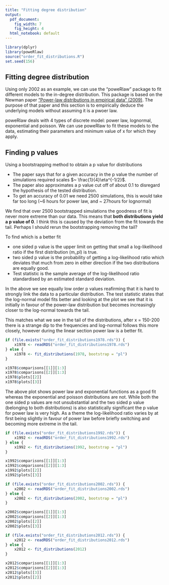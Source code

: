 ```yaml
---
title: "Fitting degree distribution"
output:
  pdf_document: 
    fig_width: 7
    fig_height: 4
  html_notebook: default
---
```

```r
library(dplyr)
library(poweRlaw)
source("order_fit_distributions.R")
set.seed(156)
```
## Fitting degree distribution
Using only 2002 as an example, we can use the "poweRlaw" package to fit different models to the in-degree distribution. This package is based on the Newman paper ["Power-law distributions in empirical data" (2009)](http://arxiv.org/pdf/0706.1062.pdf). The purpose of that paper and this section is to empirically deduce the underlying models without assuming it is a pwoer law. 

poweRlaw deals with 4 types of discrete model: power law, lognormal, exponential and poisson. We can use poweRlaw to fit these models to the data, estimating their parameters and minimum value of x for which they apply. 


## Finding p values

Using a bootstrapping method to obtain a p value for distributions

- The paper says that for a given accuracy in the p value the number of simulations required scales $~ \frac{1}{4}\eta^{-1/2}$.
- The paper also approximates a p value cut off of about 0.1 to disregard the hypothesis of the tested distribution. 
- To get an accuracy of 0.01 we need 2500 simulations, this is would take far too long (~6 hours for power law, and ~ 27hours for lognormal)

We find that over 2500 bootstrapped simulations the goodness of fit is never more extreme than our data. This means that **both distributions yield a p value of 0**. I think this is caused by the deviation from the fit towards the tail. Perhaps I should rerun the bootstrapping removing the tail?

To find which is a better fit 

 * one sided p value is the upper limit on getting that small a log-likelihood ratio if the first distribution (m_pl) is true.
 * two sided p value is the probability of getting a log-likelihood ratio which deviates that much from zero in either direction if the two distributions are equally good. 
 * Test statistic is the sample average of the log-likelihood ratio standardised by an estimated standard deviation. 
 
In the above we see equally low order p values reafirming that it is hard to strongly link the data to a particular distribution. The test statistic states that the log-normal model fits better and looking at the plot we see that it is initially in favour of the power-law distribution but becomes increasingly closer to the log-normal towards the tail.

This matches what we see in the tail of the distributions, after x = 150-200 there is a strange dip to the frequencies and log-normal follows this more closely, however during the linear section power law is a better fit. 

```r
if (file.exists("order_fit_distributions1978.rds")) {
    x1978 <- readRDS("order_fit_distributions1978.rds")
} else {
    x1978 <- fit_distributions(1978, bootstrap = "pl")
}
```

```r
x1978$comparisons[[1]][1:3]
x1978$comparisons[[2]][1:3]
x1978$plots[[2]]
x1978$plots[[3]]
```

The above plot shows power law and exponential functions as a good fit whereas the exponential and poisson distributions are not. While both the one sided p values are not unsubstantial and the two sided p value (belonging to both distributions) is also statistically significant the p value for power law is very high. 
As a theme the log-likelihood ratio varies by at first being slightly in favour of power law before briefly switching and becoming more extreme in the tail. 

```r
if (file.exists("order_fit_distributions1992.rds")) {
    x1992 <- readRDS("order_fit_distributions1992.rds")
} else {
    x1992 <- fit_distributions(1992, bootstrap = "pl")
}
```

```r
x1992$comparisons[[1]][1:3]
x1992$comparisons[[2]][1:3]
x1992$plots[[2]]
x1992$plots[[3]]
```

```r
if (file.exists("order_fit_distributions2002.rds")) {
    x2002 <- readRDS("order_fit_distributions2002.rds")
} else {
    x2002 <- fit_distributions(2002, bootstrap = "pl")
}
```

```r
x2002$comparisons[[1]][1:3]
x2002$comparisons[[2]][1:3]
x2002$plots[[2]]
x2002$plots[[3]]
```

```r
if (file.exists("order_fit_distributions2012.rds")) {
    x2012 <- readRDS("order_fit_distributions2012.rds")
} else {
    x2012 <- fit_distributions(2012)
}
```

```r
x2012$comparisons[[1]][1:3]
x2012$comparisons[[2]][1:3]
x2012$plots[[3]]
x2012$plots[[2]]
```